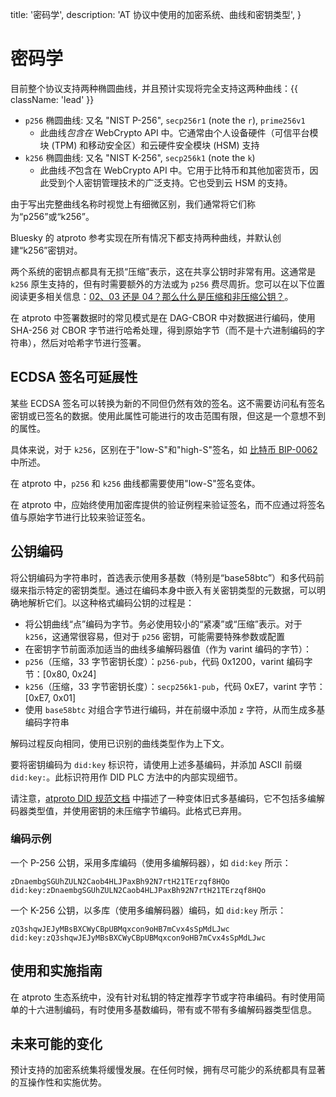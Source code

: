   title: '密码学',
  description:
    'AT 协议中使用的加密系统、曲线和密钥类型',
}

# 密码学

目前整个协议支持两种椭圆曲线，并且预计实现将完全支持这两种曲线：{{ className: 'lead' }}

- `p256` 椭圆曲线: 又名 "NIST P-256", `secp256r1` (note the `r`), `prime256v1`
    - 此曲线*包含在* WebCrypto API 中。它通常由个人设备硬件（可信平台模块 (TPM) 和移动安全区）和云硬件安全模块 (HSM) 支持
- `k256` 椭圆曲线: 又名 "NIST K-256", `secp256k1` (note the `k`)
    - 此曲线*不*包含在 WebCrypto API 中。它用于比特币和其他加密货币，因此受到个人密钥管理技术的广泛支持。它也受到云 HSM 的支持。

由于写出完整曲线名称时视觉上有细微区别，我们通常将它们称为“p256”或“k256”。

Bluesky 的 atproto 参考实现在所有情况下都支持两种曲线，并默认创建“k256”密钥对。

两个系统的密钥点都具有无损“压缩”表示，这在共享公钥时非常有用。这通常是 `k256` 原生支持的，但有时需要额外的方法或为 `p256` 费尽周折。您可以在以下位置阅读更多相关信息：[02、03 还是 04？那么什么是压缩和非压缩公钥？](https://medium.com/asecuritysite-when-bob-met-alice/02-03-or-04-so-what-are-compressed-and-uncompressed-public-keys-6abcb57efeb6)。

在 atproto 中签署数据时的常见模式是在 DAG-CBOR 中对数据进行编码，使用 SHA-256 对 CBOR 字节进行哈希处理，得到原始字节（而不是十六进制编码的字符串），然后对哈希字节进行签署。

## ECDSA 签名可延展性

某些 ECDSA 签名可以转换为新的不同但仍然有效的签名。这不需要访问私有签名密钥或已签名的数据。使用此属性可能进行的攻击范围有限，但这是一个意想不到的属性。

具体来说，对于 `k256`，区别在于"low-S"和"high-S"签名，如 [比特币 BIP-0062](https://github.com/bitcoin/bips/blob/master/bip-0062.mediawiki) 中所述。

在 atproto 中，`p256` 和 `k256` 曲线都需要使用"low-S"签名变体。

在 atproto 中，应始终使用加密库提供的验证例程来验证签名，而不应通过将签名值与原始字节进行比较来验证签名。

## 公钥编码

将公钥编码为字符串时，首选表示使用多基数（特别是“base58btc”）和多代码前缀来指示特定的密钥类型。通过在编码本身中嵌入有关密钥类型的元数据，可以明确地解析它们。以这种格式编码公钥的过程是：

- 将公钥曲线“点”编码为字节。务必使用较小的“紧凑”或“压缩”表示。对于 `k256`，这通常很容易，但对于 `p256` 密钥，可能需要特殊参数或配置
- 在密钥字节前面添加适当的曲线多编解码器值（作为 varint 编码的字节）：
- `p256`（压缩，33 字节密钥长度）：`p256-pub`，代码 0x1200，varint 编码字节：[0x80, 0x24]
- `k256`（压缩，33 字节密钥长度）：`secp256k1-pub`，代码 0xE7，varint 字节：[0xE7, 0x01]
- 使用 `base58btc` 对组合字节进行编码，并在前缀中添加 `z` 字符，从而生成多基编码字符串

解码过程反向相同，使用已识别的曲线类型作为上下文。

要将密钥编码为 `did:key` 标识符，请使用上述多基编码，并添加 ASCII 前缀 `did:key:`。此标识符用作 DID PLC 方法中的内部实现细节。

请注意，[atproto DID 规范文档](/specs/did) 中描述了一种变体旧式多基编码，它不包括多编解码器类型值，并使用密钥的未压缩字节编码。此格式已弃用。

### 编码示例

一个 P-256 公钥，采用多库编码（使用多编解码器），如 `did:key` 所示：

```
zDnaembgSGUhZULN2Caob4HLJPaxBh92N7rtH21TErzqf8HQo
did:key:zDnaembgSGUhZULN2Caob4HLJPaxBh92N7rtH21TErzqf8HQo
```

一个 K-256 公钥，以多库（使用多编解码器）编码，如 `did:key` 所示：

```
zQ3shqwJEJyMBsBXCWyCBpUBMqxcon9oHB7mCvx4sSpMdLJwc
did:key:zQ3shqwJEJyMBsBXCWyCBpUBMqxcon9oHB7mCvx4sSpMdLJwc
```

## 使用和实施指南

在 atproto 生态系统中，没有针对私钥的特定推荐字节或字符串编码。有时使用简单的十六进制编码，有时使用多基数编码，带有或不带有多编解码器类型信息。


## 未来可能的变化

预计支持的加密系统集将缓慢发展。在任何时候，拥有尽可能少的系统都具有显著的互操作性和实施优势。